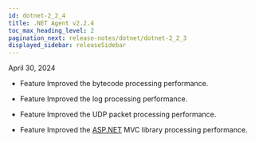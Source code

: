 ```yaml
---
id: dotnet-2_2_4
title: .NET Agent v2.2.4
toc_max_heading_level: 2
pagination_next: release-notes/dotnet/dotnet-2_2_3
displayed_sidebar: releaseSidebar
---
```


April 30, 2024

- <Status>Feature</Status> Improved the bytecode processing performance.

- <Status>Feature</Status> Improved the log processing performance.

- <Status>Feature</Status> Improved the UDP packet processing performance.

- <Status>Feature</Status> Improved the [ASP.NET](http://ASP.NET) MVC library processing performance.
